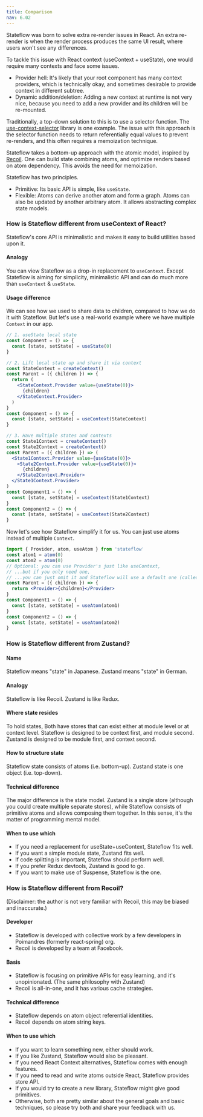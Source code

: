 ```yaml
---
title: Comparison
nav: 6.02
---
```


Stateflow was born to solve extra re-render issues in React.
An extra re-render is when the render process produces the same UI result,
where users won't see any differences.

To tackle this issue with React context (useContext + useState),
one would require many contexts and face some issues.

- Provider hell: It's likely that your root component has many context providers, which is technically okay, and sometimes desirable to provide context in different subtree.
- Dynamic addition/deletion: Adding a new context at runtime is not very nice, because you need to add a new provider and its children will be re-mounted.

Traditionally, a top-down solution to this is to use a selector function.
The [use-context-selector](https://github.com/dai-shi/use-context-selector) library is one example.
The issue with this approach is the selector function needs to return
referentially equal values to prevent re-renders, and this often requires a memoization technique.

Stateflow takes a bottom-up approach with the atomic model, inspired by [Recoil](https://recoiljs.org/).
One can build state combining atoms, and optimize renders based on atom dependency.
This avoids the need for memoization.

Stateflow has two principles.

- Primitive: Its basic API is simple, like `useState`.
- Flexible: Atoms can derive another atom and form a graph. Atoms can also be updated by another arbitrary atom. It allows abstracting complex state models.

### How is Stateflow different from useContext of React?

Stateflow's core API is minimalistic and makes it easy to build utilities based upon it.

#### Analogy

You can view Stateflow as a drop-in replacement to `useContext`. Except Stateflow is aiming for simplicity, minimalistic API and can do much more than `useContext` & `useState`.

#### Usage difference

We can see how we used to share data to children, compared to how we do it with Stateflow. But let's use a real-world example where we have multiple `Context` in our app.

```jsx
// 1. useState local state
const Component = () => {
  const [state, setState] = useState(0)
}

// 2. Lift local state up and share it via context
const StateContext = createContext()
const Parent = ({ children }) => {
  return (
    <StateContext.Provider value={useState(0)}>
      {children}
    </StateContext.Provider>
  )
}
const Component = () => {
  const [state, setState] = useContext(StateContext)
}

// 3. Have multiple states and contexts
const State1Context = createContext()
const State2Context = createContext()
const Parent = ({ children }) => (
  <State1Context.Provider value={useState(0)}>
    <State2Context.Provider value={useState(0)}>
      {children}
    </State2Context.Provider>
  </State1Context.Provider>
)
const Component1 = () => {
  const [state, setState] = useContext(State1Context)
}
const Component2 = () => {
  const [state, setState] = useContext(State2Context)
}
```

Now let's see how Stateflow simplify it for us. You can just use atoms instead of multiple `Context`.

```jsx
import { Provider, atom, useAtom } from 'stateflow'
const atom1 = atom(0)
const atom2 = atom(0)
// Optional: you can use Provider's just like useContext,
// ...but if you only need one,
// ...you can just omit it and Stateflow will use a default one (called Provider-less mode).
const Parent = ({ children }) => {
  return <Provider>{children}</Provider>
}
const Component1 = () => {
  const [state, setState] = useAtom(atom1)
}
const Component2 = () => {
  const [state, setState] = useAtom(atom2)
}
```

### How is Stateflow different from Zustand?

#### Name

Stateflow means "state" in Japanese.
Zustand means "state" in German.

#### Analogy

Stateflow is like Recoil.
Zustand is like Redux.

#### Where state resides

To hold states,
Both have stores that can exist either at module level or at context level.
Stateflow is designed to be context first, and module second.
Zustand is designed to be module first, and context second.

#### How to structure state

Stateflow state consists of atoms (i.e. bottom-up).
Zustand state is one object (i.e. top-down).

#### Technical difference

The major difference is the state model. Zustand is a single store (although you could create multiple separate stores), while Stateflow consists of primitive atoms and allows composing them together. In this sense, it's the matter of programming mental model.

#### When to use which

- If you need a replacement for useState+useContext, Stateflow fits well.
- If you want a simple module state, Zustand fits well.
- If code splitting is important, Stateflow should perform well.
- If you prefer Redux devtools, Zustand is good to go.
- If you want to make use of Suspense, Stateflow is the one.

### How is Stateflow different from Recoil?

(Disclaimer: the author is not very familiar with Recoil, this may be biased and inaccurate.)

#### Developer

- Stateflow is developed with collective work by a few developers in Poimandres (formerly react-spring) org.
- Recoil is developed by a team at Facebook.

#### Basis

- Stateflow is focusing on primitive APIs for easy learning, and it's unopinionated. (The same philosophy with Zustand)
- Recoil is all-in-one, and it has various cache strategies.

#### Technical difference

- Stateflow depends on atom object referential identities.
- Recoil depends on atom string keys.

#### When to use which

- If you want to learn something new, either should work.
- If you like Zustand, Stateflow would also be pleasant.
- If you need React Context alternatives, Stateflow comes with enough features.
- If you need to read and write atoms outside React, Stateflow provides store API.
- If you would try to create a new library, Stateflow might give good primitives.
- Otherwise, both are pretty similar about the general goals and basic techniques, so please try both and share your feedback with us.
